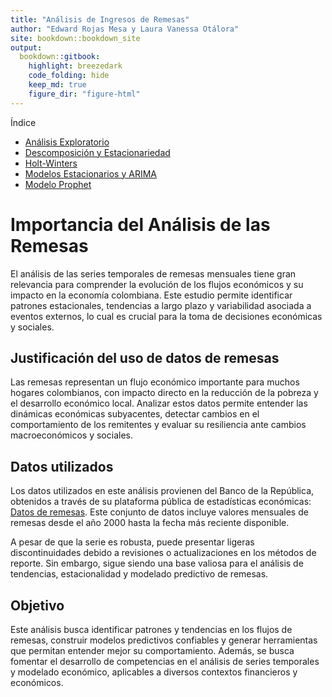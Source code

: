 ```yaml
---
title: "Análisis de Ingresos de Remesas"
author: "Edward Rojas Mesa y Laura Vanessa Otálora"
site: bookdown::bookdown_site
output:
  bookdown::gitbook:
    highlight: breezedark
    code_folding: hide
    keep_md: true
    figure_dir: "figure-html"  
---
```



Índice

- [Análisis Exploratorio](01-analisisexploratorio.Rmd)
- [Descomposición y Estacionariedad](02-descomposicionestacionariedad.Rmd)
- [Holt-Winters](03-holtwinters.Rmd)
- [Modelos Estacionarios y ARIMA](04-modelosestacionarios.Rmd)
- [Modelo Prophet](05-prophet.Rmd)

# Importancia del Análisis de las Remesas

El análisis de las series temporales de remesas mensuales tiene gran relevancia para comprender la evolución de los flujos económicos y su impacto en la economía colombiana. Este estudio permite identificar patrones estacionales, tendencias a largo plazo y variabilidad asociada a eventos externos, lo cual es crucial para la toma de decisiones económicas y sociales.

## Justificación del uso de datos de remesas

Las remesas representan un flujo económico importante para muchos hogares colombianos, con impacto directo en la reducción de la pobreza y el desarrollo económico local. Analizar estos datos permite entender las dinámicas económicas subyacentes, detectar cambios en el comportamiento de los remitentes y evaluar su resiliencia ante cambios macroeconómicos y sociales.

## Datos utilizados

Los datos utilizados en este análisis provienen del Banco de la República, obtenidos a través de su plataforma pública de estadísticas económicas: [Datos de remesas](https://suameca.banrep.gov.co/estadisticas-economicas/#/informacionSerie/4150/Remesas%20de%20trabajadores). Este conjunto de datos incluye valores mensuales de remesas desde el año 2000 hasta la fecha más reciente disponible.

A pesar de que la serie es robusta, puede presentar ligeras discontinuidades debido a revisiones o actualizaciones en los métodos de reporte. Sin embargo, sigue siendo una base valiosa para el análisis de tendencias, estacionalidad y modelado predictivo de remesas.

## Objetivo

Este análisis busca identificar patrones y tendencias en los flujos de remesas, construir modelos predictivos confiables y generar herramientas que permitan entender mejor su comportamiento. Además, se busca fomentar el desarrollo de competencias en el análisis de series temporales y modelado económico, aplicables a diversos contextos financieros y económicos.
